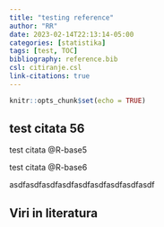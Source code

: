 ```yaml
---
title: "testing reference"
author: "RR"
date: 2023-02-14T22:13:14-05:00
categories: [statistika]
tags: [test, TOC]
bibliography: reference.bib
csl: citiranje.csl
link-citations: true
---
```


```r
knitr::opts_chunk$set(echo = TRUE)
```

## test citata 56

test citata @R-base5

test citata @R-base6

asdfasdfasdfasdfasdfasdfasdfasdfasdf

## Viri in literatura
